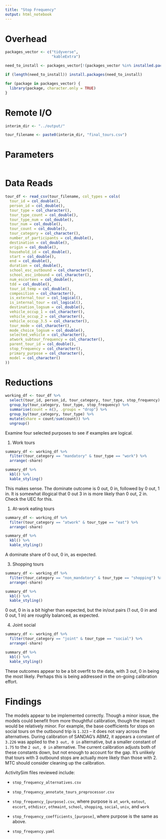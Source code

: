```yaml
---
title: "Stop Frequency"
output: html_notebook
---
```


# Overhead
```r
packages_vector <- c("tidyverse",
                     "kableExtra")

need_to_install <- packages_vector[!(packages_vector %in% installed.packages()[,"Package"])]

if (length(need_to_install)) install.packages(need_to_install)

for (package in packages_vector) {
  library(package, character.only = TRUE)
}

```

# Remote I/O
```r
interim_dir <- "../output/"

tour_filename <- paste0(interim_dir, "final_tours.csv")

```

# Parameters
```r

```


# Data Reads
```r
tour_df <- read_csv(tour_filename, col_types = cols(
  tour_id = col_double(),
  person_id = col_double(),
  tour_type = col_character(),
  tour_type_count = col_double(),
  tour_type_num = col_double(),
  tour_num = col_double(),
  tour_count = col_double(),
  tour_category = col_character(),
  number_of_participants = col_double(),
  destination = col_double(),
  origin = col_double(),
  household_id = col_double(),
  start = col_double(),
  end = col_double(),
  duration = col_double(),
  school_esc_outbound = col_character(),
  school_esc_inbound = col_character(),
  num_escortees = col_double(),
  tdd = col_double(),
  tour_id_temp = col_double(),
  composition = col_character(),
  is_external_tour = col_logical(),
  is_internal_tour = col_logical(),
  destination_logsum = col_double(),
  vehicle_occup_1 = col_character(),
  vehicle_occup_2 = col_character(),
  vehicle_occup_3.5 = col_character(),
  tour_mode = col_character(),
  mode_choice_logsum = col_double(),
  selected_vehicle = col_character(),
  atwork_subtour_frequency = col_character(),
  parent_tour_id = col_double(),
  stop_frequency = col_character(),
  primary_purpose = col_character(),
  model = col_character()
))
```

# Reductions 
```r
working_df <- tour_df %>%
  select(tour_id, person_id, tour_category, tour_type, stop_frequency) %>%
  group_by(tour_category, tour_type, stop_frequency) %>%
  summarise(count = n(), .groups = "drop") %>%
  group_by(tour_category, tour_type) %>%
  mutate(share = count/sum(count)) %>%
  ungroup()
```

Examine four selected purposes to see if examples are logical. 

1. Work tours
```r
summary_df <- working_df %>%
  filter(tour_category == "mandatory" & tour_type == "work") %>%
  arrange(-share)

summary_df %>%
  kbl() %>%
  kable_styling()
```

This makes sense. The dominate outcome is 0 out, 0 in, followed by 0 out, 1 in. It is somewhat illogical that 0 out 3 in is more likely than 0 out, 2 in. Check the UEC for this. 

1. At-work eating tours
```r
summary_df <- working_df %>%
  filter(tour_category == "atwork" & tour_type == "eat") %>%
  arrange(-share)

summary_df %>%
  kbl() %>%
  kable_styling()
```

A dominate share of 0 out, 0 in, as expected.

3. Shopping tours
```r
summary_df <- working_df %>%
  filter(tour_category == "non_mandatory" & tour_type == "shopping") %>%
  arrange(-share)

summary_df %>%
  kbl() %>%
  kable_styling()
```

0 out, 0 in is a bit higher than expected, but the in/out pairs (1 out, 0 in and 0 out, 1 in) are roughly balanced, as expected. 

4. Joint social
```r
summary_df <- working_df %>%
  filter(tour_category == "joint" & tour_type == "social") %>%
  arrange(-share)

summary_df %>%
  kbl() %>%
  kable_styling()
```

These outcomes appear to be a bit overfit to the data, with 3 out, 0 in being the most likely. Perhaps this is being addressed in the on-going calibration effort.  


# Findings
The models appear to be implemented correctly. Though a minor issue, the models could benefit from more thoughtful calibration, though the impact would be relatively minor. For example, the base coefficients for stops on social tours on the outbound trip is `1.323` -- it does not vary across the alternatives. During calibration of SANDAG's ABM2, it appears a constant of `3.226` was applied to the `3 out, 0 in` alternative, but a smaller constant of `1.75` to the `2 out, 0 in` alternative. The current calibration adjusts both of these constants down, but not enough to account for the gap. It's unlikely that tours with 3 outbound stops are actually more likely than those with 2. MTC should consider cleaning up the calibration. 

ActivitySim files reviewed include:

- `stop_frequency_alternatives.csv`
- `stop_frequency_annotate_tours_preprocessor.csv`
- `stop_frequency_[purpose].csv`, where purpose is `at_work`, `eatout`, `escort`, `othdiscr`, `othmaint`, `school`, `shopping`, `social`, `univ`, and `work`

- `stop_frequency_coefficients_[purpose]`, where purpose is the same as above.
- `stop_frequency.yaml`


